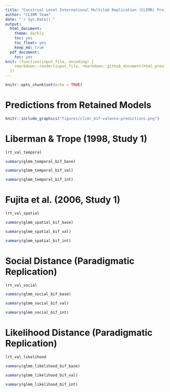```yaml
---
title: "Construal Level International Multilab Replication (CLIMR) Project: Robustness Tests Accounting for Valence Differences in the Response Options for the Items on the Behavior Identification Form (BIF)"
author: "CLIMR Team"
date: "`r Sys.Date()`"
output:
  html_document:
    theme: darkly
    toc: yes
    toc_float: yes
    keep_md: true
  pdf_document:
    toc: yes
knit: (function(input_file, encoding) {
    rmarkdown::render(input_file, rmarkdown::github_document(html_preview = FALSE), encoding = encoding, output_dir = "./reports/")
  })
---
```


```r
knitr::opts_chunk$set(echo = TRUE)

```

# Predictions from Retained Models

```r
knitr::include_graphics("figures/climr_bif-valence-predictions.png")
```

# Liberman & Trope (1998, Study 1)

```r
lrt_val_temporal
```

```r
summary(glmm_temporal_bif_base)
```

```r
summary(glmm_temporal_bif_val)
```

```r
summary(glmm_temporal_bif_int)
```

# Fujita et al. (2006, Study 1)

```r
lrt_val_spatial
```

```r
summary(glmm_spatial_bif_base)
```

```r
summary(glmm_spatial_bif_val)
```

```r
summary(glmm_spatial_bif_int)
```

# Social Distance (Paradigmatic Replication)

```r
lrt_val_social
```

```r
summary(glmm_social_bif_base)
```

```r
summary(glmm_social_bif_val)
```

```r
summary(glmm_social_bif_int)
```

# Likelihood Distance (Paradigmatic Replication)

```r
lrt_val_likelihood
```

```r
summary(glmm_likelihood_bif_base)
```

```r
summary(glmm_likelihood_bif_val)
```

```r
summary(glmm_likelihood_bif_int)
```
